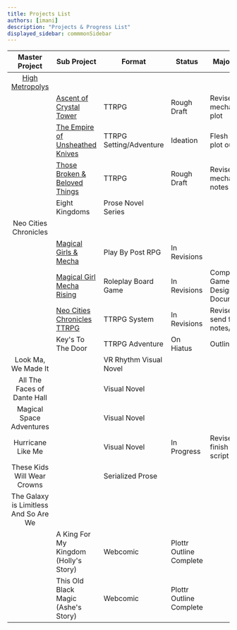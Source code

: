 ```yaml
---
title: Projects List
authors: [imani]
description: "Projects & Progress List"
displayed_sidebar: commmonSidebar
---
```


|             Master Project              | Sub Project                           | Format                  | Status                  | Major Goal                     |
| :-------------------------------------: | ------------------------------------- | ----------------------- | ----------------------- | ------------------------------ |
|             [High Metropolys](margaretCatterDevelopment/tabletopRoleplayingGames/01_highMetropolys/00_highMetropolys)             |                                       |                         |                         |                                |
|                                         | [Ascent of Crystal Tower](margaretCatterDevelopment/tabletopRoleplayingGames/01_highMetropolys/01_ascentOfCrystalTower)| TTRPG                   | Rough Draft             | Revise mechanics & plot         |                    
|                                         | [The Empire of Unsheathed Knives](margaretCatterDevelopment/tabletopRoleplayingGames/01_highMetropolys/02_theEmpireOfUnsheathedKnives)       | TTRPG Setting/Adventure | Ideation                | Flesh out plot outline         |
|                                         | [Those Broken & Beloved Things](margaretCatterDevelopment/tabletopRoleplayingGames/01_highMetropolys/03_thoseBrokenBelovedThing)         | TTRPG                   | Rough Draft             | Revise mechanics notes         |
|                                         | Eight Kingdoms                        | Prose Novel Series      |                         |                                |
|           Neo Cities Chronicles         |                                       |                         |                         |                                |
|                                         | [Magical Girls & Mecha](margaretCatterDevelopment/tabletopRoleplayingGames/02_neoCitiesChronicles/02_magicalGirlsAndMecha)                 | Play By Post RPG        | In Revisions            |                                |
|                                         | [Magical Girl Mecha Rising](margaretCatterDevelopment/tabletopRoleplayingGames/02_neoCitiesChronicles/03_magicalGirlsMechaRising)             | Roleplay Board Game     | In Revisions            | Complete Game Design Document  |
|                                         | [Neo Cities Chronicles TTRPG](margaretCatterDevelopment/tabletopRoleplayingGames/02_neoCitiesChronicles/01_neoCitiesChroniclesTRPG)           | TTRPG System            | In Revisions            | Revise & send for notes/review |
|                                         | Key's To The Door                     | TTRPG Adventure         | On Hiatus               | Outline                        |
|           Look Ma, We Made It           |                                       | VR Rhythm Visual Novel  |                         |                                |
|       All The Faces of Dante Hall       |                                       | Visual Novel            |                         |                                |
|       Magical Space Adventures          |                                       | Visual Novel            |                         |                                |
|            Hurricane Like Me            |                                       | Visual Novel            | In Progress             | Revise & finish game script    |
|       These Kids Will Wear Crowns       |                                       | Serialized Prose        |                         |                                |
| The Galaxy is Limitless And So Are We   |                                       |                         |                         |                                |
|                                         | A King For My Kingdom (Holly's Story) | Webcomic                | Plottr Outline Complete |                                |
|                                         | This Old Black Magic (Ashe's Story)   | Webcomic                | Plottr Outline Complete |                                |
